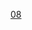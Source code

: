 {{Routemap
| inline = <includeonly>1</includeonly>
| title = 北京地铁8号线
| title-bg = {{北京地铁颜色|8}}
| map =
uhCONTg\\~~ ~~ ~~ ~~{{rmr|Ricon=U|{{stl|北京地铁|昌平西山口}}}}
uhKRWgl\uhKRW+r\~~ ~~ ~~ ~~联络线往{{北京地铁线路名|昌}}
uhXBHF-L\uhXBHF-R\~~ ~~{{stl|北京地铁|朱辛庄}}~~{{北京地铁线路名|昌|N}}
uhCONTf\uhtSTRa\~~ ~~ ~~ ~~{{rmr|Ricon=D|{{stl|北京地铁|清河站}}}}
utBHF~~ ~~{{stl|北京地铁|育知路}}
utBHF~~ ~~{{stl|北京地铁|平西府}}
\utSTR\uKDSTCCa~~ ~~ ~~ ~~[[平西府车辆段]]
\utABZgl+l\utSTRr
utBHF~~ ~~{{stl|北京地铁|回龙观东大街}}
\\BLaq!~utBHF!~HUB2\BLq!~HUBc3\BL+r~~ ~~{{stl|北京地铁|霍营}}~~{{北京地铁线路名|13|N}}
\uCONTgq\uSTRq\utKRZ!~HUBc1\uBHFq!~HUB4\BL!~uSTRq\uCONTfq~~ ~~ ~~ ~~{{rmr|Licon=L|Ricon=R|{{stl|北京地铁|西直门}}|{{stl|北京地铁|东直门}}}}
\CONTgq\STRq\umtKRZ\SHI4grq\BL!~STRq\CONTfq~~ ~~ ~~ ~~[[双沙铁路]]
\\\utSTR\SHI4+lq\BLe!~KBHFeq\LDER~~ ~~ ~~ ~~国铁[[黄土店站]]（临时），[[北京市郊铁路|市郊铁路]]
utBHF~~ ~~{{stl|北京地铁|育新}}
utBHF~~ ~~{{stl|北京地铁|西小口}}
utBHF~~ ~~{{stl|北京地铁|永泰庄}}
WASSERq\utKRZW\WASSERq~~ ~~ ~~ ~~[[清河 (北京)|清河]]
utBHF~~ ~~{{stl|北京地铁|林萃桥}}
WASSERq\utKRZW\WASSERq~~ ~~ ~~ ~~[[奥林匹克森林公园]]水系
utBHF~~ ~~{{stl|北京地铁|森林公园南门}}
utCONTgq\utBHFq!~HUB2\utKRZto!~HUBc3\utSTRq\utCONTfq~~ ~~ ~~ ~~{{rmr|Licon=L|Ricon=R|{{stl|北京地铁|清华东路西口}}|{{stl|北京地铁|俸伯}}}}
HUBc1\utBHF!~HUB4\~~ ~~{{stl|北京地铁|奥林匹克公园}}~~{{北京地铁线路名|15|N}}
utBHF~~ ~~{{stl|北京地铁|奥体中心}}
utkABZg2~~ ~~ ~~ ~~联络线往{{北京地铁线路名|10}}
utCONTgq\utSTRq\utTINTt!~utkSTRc1\utkABZq+4\utCONTfq~~ ~~{{stl|北京地铁|北土城}}~~{{北京地铁线路名|10|N}}~~{{rmr|Licon=L|Ricon=R|外环|内环}}
WASSERq\utKRZW\WASSERq~~ ~~ ~~ ~~[[小月河]]
\utBHF!~HUB2\HUBc3~~ ~~{{stl|北京地铁|安华桥}}~~{{Dim|{{北京地铁线路名|12|N}} {{BJS Dater|3|（|time|）}}}}
uextCONTgq\uextSTRq\uetKRZto!~HUBc1\uextBHFq!~HUB4\uextCONTfq~~ ~~ ~~ ~~{{rmr|Licon=L|Ricon=R|{{stl|北京地铁|四季青}}|{{stl|北京地铁|东风}}}}
utBHF~~ ~~{{stl|北京地铁|安德里北街}}
WASSERq\utKRZW\WASSERq~~ ~~ ~~ ~~[[北护城河 (北京)|北护城河]]
utCONTgq\utSTRq\utKRZtu!~HUBc2\utBHFq!~HUB3\utCONTfq~~ ~~ ~~ ~~{{rmr|Licon=L|Ricon=R|外环|内环}}
\utBHF!~HUB1\HUBc4~~ ~~{{stl|北京地铁|鼓楼大街}}~~{{北京地铁线路名|2|N}}
utBHF~~ ~~{{stl|北京地铁|什刹海}}
WASSERq\utKRZW\WASSERq~~ ~~ ~~ ~~[[金河]]
utCONTgq\utSTR+r\utSTR\\~~ ~~ ~~ ~~{{rmr|Licon=L|{{stl|北京地铁|金安桥}}}}
utXBHF-L\utXBHF-R\~~ ~~{{stl|北京地铁|南锣鼓巷}}~~{{北京地铁线路名|6|N}}
\utSTRl\utKRZto\utSTRq\utCONTfq~~ ~~ ~~ ~~{{rmr|Ricon=R|{{stl|北京地铁|潞城}}}}
utBHF~~ ~~{{stl|北京地铁|中国美术馆}}
utBHF~~ ~~{{stl|北京地铁|金鱼胡同}}
\utBHF!~HUB2\HUBc3~~ ~~{{stl|北京地铁|王府井}}~~{{北京地铁线路名|1|N}}
utCONTgq\utSTRq\utKRZtu!~HUBc1\utBHFq!~HUB4\utCONTfq~~ ~~ ~~ ~~{{rmr|Licon=L|Ricon=R|{{stl|北京地铁|古城}}|{{北京地铁线路名|八|N}}{{stl|北京地铁|环球度假区}}}}
utCONTgq\utBHFq!~HUBa\utKRZtu\utSTRq\utCONTfq~~ ~~ ~~ ~~{{rmr|Licon=L|Ricon=R|内环|外环}}
tCONTgq\tSTRq!~HUB\umtKRZtu\tSTRq\tCONTfq~~ ~~ ~~ ~~[[北京地下直径线]]
HUBlf\utBHF!~HUBeq\~~ ~~{{stl|北京地铁|前门}}~~{{北京地铁线路名|2|N}}
utCONTgq\utSTRq\utTINTt!~utSTRc2\utABZq+3\utCONTfq~~ ~~{{stl|北京地铁|珠市口}}~~{{北京地铁线路名|7|N}}~~{{rmr|Licon=L|Ricon=R|{{stl|北京地铁|北京西站}}|{{stl|北京地铁|环球度假区}}}}
\utABZg+1\utSTRc4~~ ~~ ~~ ~~联络线往{{北京地铁线路名|7}}
utBHF~~ ~~{{stl|北京地铁|天桥}}
WASSERq\utKRZW\WASSERq~~ ~~ ~~ ~~[[南护城河 (北京)|南护城河]]
CONTgq\STRq\umtKRZ\CONTfq\~~ ~~ ~~ ~~[[京沪铁路]]等
utCONTgq\utBHFq!~HUB2\utKRZtu!~HUBc3\utCONTfq\~~ ~~ ~~ ~~{{rmr|Licon=L|Ricon=R|{{stl|北京地铁|张郭庄}}|{{stl|北京地铁|善各庄}}}}
HUBc1\utBHF!~HUB4\~~ ~~{{stl|北京地铁|永定门外}}~~{{北京地铁线路名|14|N}}
utBHF~~ ~~{{stl|北京地铁|木樨园}}
utBHF~~ ~~{{stl|北京地铁|海户屯}}
WASSERq\utKRZW\WASSERq~~ ~~ ~~ ~~[[凉水河]]
utSHI4+rq\utSTRq\utABZgr\\~~ ~~ ~~ ~~联络线往{{北京地铁线路名|10}}
utCONTgq\utSHI4glq\utBHFq!~HUB2\utKRZtu!~HUBc3\utCONTfq\\~~ ~~ ~~ ~~{{rmr|Licon=L|Ricon=R|外环|内环}}
HUBc1\uetBHF!~HUB4\~~ ~~{{Dim|{{stl|北京地铁|大红门}}}}~~{{北京地铁线路名|10|N}} 暂缓开通
utBHF~~ ~~{{stl|北京地铁|大红门南}}
CONTgq\umtKRZ\CONTfq~~ ~~ ~~ ~~[[丰双铁路]]
utBHF~~ ~~{{stl|北京地铁|和义}}
utBHF~~ ~~{{stl|北京地铁|东高地}}
utBHF~~ ~~{{stl|北京地铁|火箭万源}}
utBHF~~ ~~{{stl|北京地铁|五福堂}} 
uhtSTRe
uhBHF~~ ~~{{stl|北京地铁|德茂}}
uhBHF~~ ~~{{stl|北京地铁|瀛海}}
uhSTRe
uKDSTe~~ ~~ ~~ ~~[[瀛海车輛段]]
| bottom = {{navbar|北京地铁RDT/8}}
}}
<noinclude>
{{Rdt intro|[[北京地铁8号线]]}}
[[Category:北京地铁RDT|08]]
</noinclude>